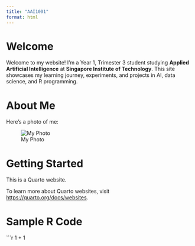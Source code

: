 ```yaml
---
title: "AAI1001"
format: html
---
```


# Welcome

Welcome to my website! I’m a Year 1, Trimester 3 student studying **Applied Artificial Intelligence** at **Singapore Institute of Technology**. This site showcases my learning journey, experiments, and projects in AI, data science, and R programming.

# About Me

Here’s a photo of me:

![My Photo](me.jpg)

# Getting Started

This is a Quarto website.

To learn more about Quarto websites, visit <https://quarto.org/docs/websites>.

# Sample R Code

```r
1 + 1

